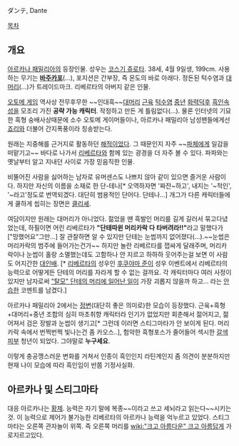 ダンテ, Dante

[[목차]]
== 개요 ==
[[아르카나 패밀리아]]의 등장인물. 성우는 [[코스기 쥬로타]].
38세, 4월 9일생, 199cm. 사용하는 무기는 '''[[바주카]]포'''(…), 포지션은 간부장, 즉 몬도의 바로 아래다.
정돈된 턱수염과 [[대머리]](…)가 트레이드마크.  리베르타의 아버지 같은 인물.  

[[오토메 게임]] 역사상 전무후무한 ~~인대흑~~[[대머리]] [[근육]] [[턱수염]] [[중년]] [[화력덕후]] [[흑인]]속성을 모조리 가진 '''공략 가능 캐릭터'''.  작정하고 만든 게 틀림없다(...).  물론 인터넷의 기묘한 흑형 숭배사상때문에 소수 오토메 게이머들이나, 아르카나 패밀리아 남성팬들에게선 [[죠리]]와 더불어 간지폭풍이라 칭송받는다.

원래는 지중해를 근거지로 활동하던 [[해적]]이었다.  그 때문인지 자주 ~~[[파체]]에게 일감을 떠맡기고~~ 바다로 나가서 [[리베르타]]와 함께 있는 광경을 더 자주 볼 수 있다.  파파와는 옛날부터 알고 지내던 사이로 가장 믿음직한 인물.

비뚤어진 사람을 싫어하는 남자로 유머센스도 나쁘지 않아 같이 있으면 즐거운 사람이다.  하지만 자신의 이름을 소재로 한 단-테나[* 오역하자면 '짜잔~하고', 내지는 '~적인', '~라고'정도로 번역되겠다.  대단히 범용적인 단어다. 단테나...] 개그가 다른 캐릭터들에게 쿨하게 씹히는 장면은 [[클리셰]]. 

여담이지만 원래는 대머리가 아니었다.  젊었을 땐 흑발인 머리를 길게 길러서 묶고다녔었는데, 하필이면 어린 리베르타가 '''"단테따윈 머리카락 다 타버려라!!"'''라고 말했다가 ["망했어요"그만...] 잘 관찰하면 알 수 있지만 단테는 눈썹까지 없어졌다(...).~~눈썹은 머리카락의 범주에 들어가는건가~~ 하지만 놀란 리베르타를 잽싸게 달래주며, 머리카락이나 눈썹이 홀랑 소멸했는데도 고함하나 안 지르고 하하하 웃어주는걸 보면 이 사람도 어지간한 [[대인배]].  [* [[리베르타]]의 성우인 [[후쿠야마 준]]이 성우 이벤트에서 리베르타의 능력으로 어떻게든 단테의 머리를 자라게 할 수 없는 걸까요. 각 캐릭터마다 여러 사정이 있지만 남자로써 [["탈모" 단테의 머리에 일어난 일]]이 가장 괴롭지 않을까 하고... 라는 [[안습]]한 코멘트를 남겼다.]


아르카나 패밀리아 2에서는 [[정변]](대단히 좋은 의미로)한 모습이 등장했다.  근육+흑형+대머리+중년 조합의 심히 마초취향 캐릭터라 인기가 없었지만 회춘해서 젊어지고, 젊어져서 검은 장발과 눈썹이 생기고[* 그런데 이러면 스티그마타가 안 보이게 된다.  머리카락 속에서 번쩍번쩍 빛나는건 좀 카오스..], 험악한 흑형포스가 줄어들어 섹시한 [[갈색 피부]] 청년이 되었다.   
그야말로 '''누구세요'''.

이렇게 충공깽스러운 변화를 거쳐서 인종이 흑인인지 라틴계인지 좀 의견이 분분하지만 현재 나이 모습에 따라 흑인임이 반쯤 기정사실화.

== 아르카나 및 스티그마타 ==
대응 아르카나는 [[황제]]. 능력은 자기 말에 복종~~이라고 쓰고 세뇌라고 읽는다~~시키는 것. 이 능력으로 제어가 불가능한 리베르타의 아르카나 능력을 억누르고 있었다.
스티그마타는 오른쪽 관자놀이 위쪽. 즉 오른쪽 머리를 [[wiki:"크고 아름다운" 크고 아름답게]] 가로지르고있다.
